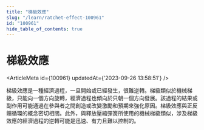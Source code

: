 ```yaml
---
title: "梯級效應"
slug: "/learn/ratchet-effect-100961"
id: "100961"
hide_table_of_contents: true
---
```



# 梯級效應

<ArticleMeta id={100961} updatedAt={'2023-09-26 13:58:51'} />
<div className='border-solid border-b border-t-0 my-4 border-[var(--ifm-color-gray-300)]' />

梯級效應是一種經濟過程，一旦開始或已經發生，很難逆轉。梯級類似於機械梯級，只能向一個方向旋轉，經濟過程也傾向於只朝一個方向發展。該過程的結果或副作用可能通過在參與者之間創造或改變激勵和預期來強化原因。梯級效應與正反饋循環的概念密切相關。此外，與釋放壓縮彈簧所使用的機械梯級類似，涉及梯級效應的經濟過程的逆轉可能是迅速、有力且難以控制的。
